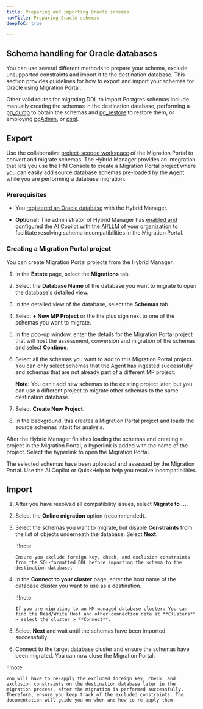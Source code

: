 ```yaml
---
title: Preparing and importing Oracle schemas
navTitle: Preparing Oracle schemas
deepToC: true

---
```


## Schema handling for Oracle databases

You can use several different methods to prepare your schema, exclude unsupported constraints and import it to the destination database. This section provides guidelines for how to export and import your schemas for Oracle using Migration Portal.

Other valid routes for migrating DDL to import Postgres schemas include manually creating the schemas in the destination database, performing a [pg_dump](https://www.postgresql.org/docs/current/app-pgdump.html) to obtain the schemas and [pg_restore](https://www.postgresql.org/docs/current/app-pgrestore.html) to restore them, or employing [pgAdmin](https://www.pgadmin.org/docs/pgadmin4/latest/index.html), or [psql](https://www.postgresql.org/docs/7.0/app-psql.htm).

## Export

Use the collaborative [project-scoped workspace](/edb-postgres-ai/latest/hybrid-manager/using_hybrid_manager/migration/schema_migration/migration_portal/access_mp/#project-scoped-workspace-vs-users-workspace) of the Migration Portal to convert and migrate schemas. The Hybrid Manager provides an integration that lets you use the HM Console to create a Migration Portal project where you can easily add source database schemas pre-loaded by the [Agent](/edb-postgres-ai/latest/hybrid-manager/using_hybrid_manager/migration/migration_guides/oracle_to_hm_managed) while you are performing a database migration.

### Prerequisites

-   You [registered an Oracle database](/edb-postgres-ai/latest/hybrid-manager/using_hybrid_manager/migration/migration_guides/oracle_to_hm_managed/) with the Hybrid Manager.

-   **Optional:** The administrator of Hybrid Manager has [enabled and configured the AI Copilot with the AI/LLM of your organization](/edb-postgres-ai/latest/hybrid-manager/using_hybrid_manager/enabling_migration_copilot/) to facilitate resolving schema incompatibilities in the Migration Portal.

### Creating a Migration Portal project

You can create Migration Portal projects from the Hybrid Manager. 

1.  In the **Estate** page, select the **Migrations** tab.

2.  Select the **Database Name** of the database you want to migrate to open the database's detailed view.

3.  In the detailed view of the database, select the **Schemas** tab. 

4.  Select **+ New MP Project** or the the plus sign next to one of the schemas you want to migrate.

5.  In the pop-up window, enter the details for the Migration Portal project that will host the assessment, conversion and migration of the schemas and select **Continue**.

6.  Select all the schemas you want to add to this Migration Portal project. You can only select schemas that the Agent has ingested successfully and schemas that are not already part of a different MP project.

    **Note:** You can't add new schemas to the existing project later, but you can use a different project to migrate other schemas to the same destination database.

7.  Select **Create New Project**.

8.  In the background, this creates a Migration Portal project and loads the source schemas into it for analysis.

After the Hybrid Manager finishes loading the schemas and creating a project in the Migration Portal, a hyperlink is added with the name of the project. Select the hyperlink to open the Migration Portal.

The selected schemas have been uploaded and assessed by the Migration Portal. Use the AI Copilot or QuickHelp to help you resolve incompatibilities. 

## Import

1.  After you have resolved all compatibility issues, select **Migrate to …**.

2.  Select the **Online migration** option (recommended).

3.  Select the schemas you want to migrate, but disable **Constraints** from the list of objects underneath the database. Select **Next**.

    !!!note

        Ensure you exclude foreign key, check, and exclusion constraints from the SQL-formatted DDL before importing the schema to the destination database.

4.  In the **Connect to your cluster** page, enter the host name of the database cluster you want to use as a destination.

    !!!note

        If you are migrating to an HM-managed database cluster: You can find the Read/Write Host and other connection data at **Clusters** > select the cluster > **Connect**.

5.  Select **Next** and wait until the schemas have been imported successfully.

6.  Connect to the target database cluster and ensure the schemas have been migrated. You can now close the Migration Portal.

!!!note

    You will have to re-apply the excluded foreign key, check, and exclusion constraints on the destination database later in the migration process, after the migration is performed successfully. Therefore, ensure you keep track of the excluded constraints. The documentation will guide you on when and how to re-apply them.
